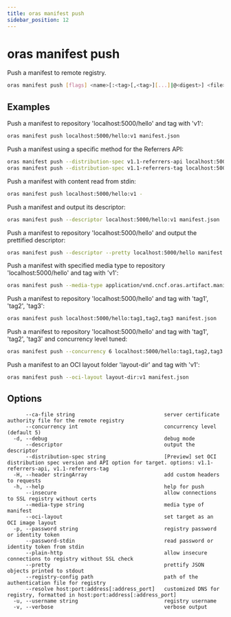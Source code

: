 ```yaml
---
title: oras manifest push
sidebar_position: 12
---
```


# oras manifest push

Push a manifest to remote registry.

```bash
oras manifest push [flags] <name>[:<tag>[,<tag>][...]|@<digest>] <file>
```

## Examples

Push a manifest to repository 'localhost:5000/hello' and tag with 'v1':

```bash
oras manifest push localhost:5000/hello:v1 manifest.json
```

Push a manifest using a specific method for the Referrers API:

```bash
oras manifest push --distribution-spec v1.1-referrers-api localhost:5000/hello:v1 manifest.json
oras manifest push --distribution-spec v1.1-referrers-tag localhost:5000/hello:v1 manifest.json
```

Push a manifest with content read from stdin:

```bash
oras manifest push localhost:5000/hello:v1 -
```

Push a manifest and output its descriptor:

```bash
oras manifest push --descriptor localhost:5000/hello:v1 manifest.json
```

Push a manifest to repository 'localhost:5000/hello' and output the prettified descriptor:

```bash
oras manifest push --descriptor --pretty localhost:5000/hello manifest.json
```

Push a manifest with specified media type to repository 'localhost:5000/hello' and tag with 'v1':

```bash
oras manifest push --media-type application/vnd.cncf.oras.artifact.manifest.v1+json localhost:5000/hello:v1 oras_manifest.json
```

Push a manifest to repository 'localhost:5000/hello' and tag with 'tag1', 'tag2', 'tag3':

```bash
oras manifest push localhost:5000/hello:tag1,tag2,tag3 manifest.json
```

Push a manifest to repository 'localhost:5000/hello' and tag with 'tag1', 'tag2', 'tag3' and concurrency level tuned:

```bash
oras manifest push --concurrency 6 localhost:5000/hello:tag1,tag2,tag3 manifest.json
```

Push a manifest to an OCI layout folder 'layout-dir' and tag with 'v1':

```bash
oras manifest push --oci-layout layout-dir:v1 manifest.json
```

## Options

```
      --ca-file string                             server certificate authority file for the remote registry
      --concurrency int                            concurrency level (default 5)
  -d, --debug                                      debug mode
      --descriptor                                 output the descriptor
      --distribution-spec string                   [Preview] set OCI distribution spec version and API option for target. options: v1.1-referrers-api, v1.1-referrers-tag
  -H, --header stringArray                         add custom headers to requests
  -h, --help                                       help for push
      --insecure                                   allow connections to SSL registry without certs
      --media-type string                          media type of manifest
      --oci-layout                                 set target as an OCI image layout
  -p, --password string                            registry password or identity token
      --password-stdin                             read password or identity token from stdin
      --plain-http                                 allow insecure connections to registry without SSL check
      --pretty                                     prettify JSON objects printed to stdout
      --registry-config path                       path of the authentication file for registry
      --resolve host:port:address[:address_port]   customized DNS for registry, formatted in host:port:address[:address_port]
  -u, --username string                            registry username
  -v, --verbose                                    verbose output
```